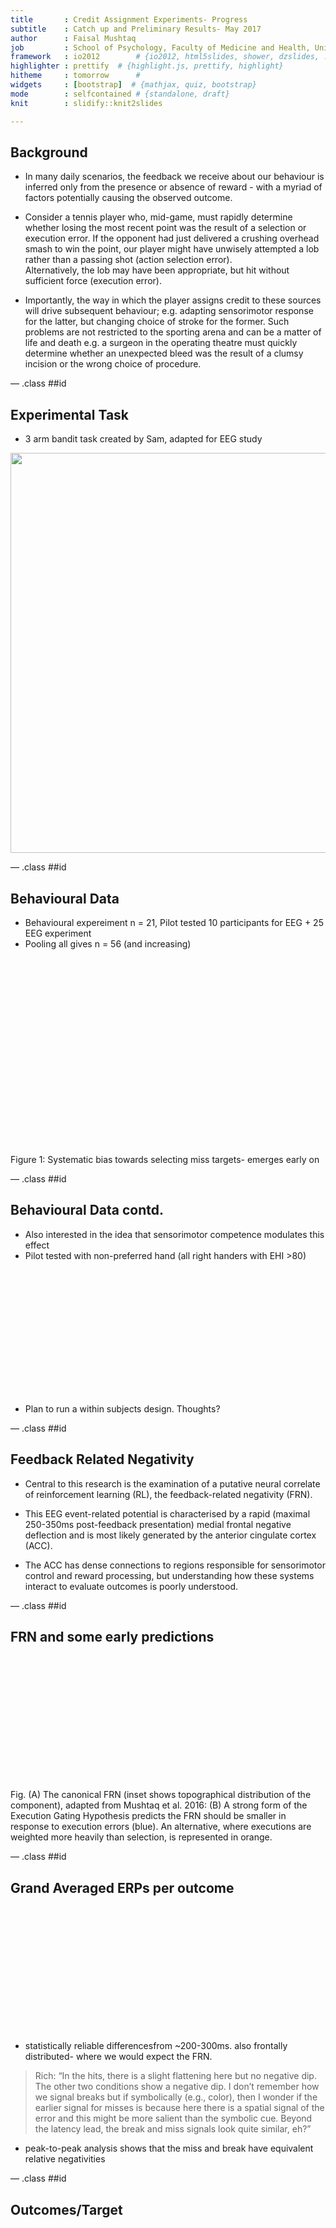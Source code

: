 ```yaml
---
title       : Credit Assignment Experiments- Progress
subtitle    : Catch up and Preliminary Results- May 2017
author      : Faisal Mushtaq
job         : School of Psychology, Faculty of Medicine and Health, University of Leeds
framework   : io2012        # {io2012, html5slides, shower, dzslides, ...}
highlighter : prettify  # {highlight.js, prettify, highlight}
hitheme     : tomorrow      # 
widgets     : [bootstrap]  # {mathjax, quiz, bootstrap}
mode        : selfcontained # {standalone, draft}
knit        : slidify::knit2slides

---
```


## Background
* In many daily scenarios, the feedback we receive about our behaviour is inferred only from the presence or absence of reward - with a myriad of factors potentially causing the observed outcome. 

* Consider a tennis player who, mid-game, must rapidly determine whether losing the most recent point was the result of a selection or execution error. If the opponent had just delivered a crushing overhead smash to win the point, our player might have unwisely attempted a lob rather than a passing shot (action selection error).  
Alternatively, the lob may have been appropriate, but hit without sufficient force (execution error). 

* Importantly, the way in which the player assigns credit to these sources will drive subsequent behaviour; e.g. adapting sensorimotor response for the latter, but changing choice of stroke for the former. Such problems are not restricted to the sporting arena and can be a matter of life and death e.g. a surgeon in the operating theatre must quickly determine whether an unexpected bleed was the result of a clumsy incision or the wrong choice of procedure. 

--- .class ##id  

## Experimental Task
* 3 arm bandit task created by Sam, adapted for EEG study

</div> <div style="position: relative; left: 0; top: 0px; z-index:100">
<img src='assets/img/Task_Overview.png' width="640px">
</div>

--- .class ##id  


## Behavioural Data

* Behavioural expereiment n = 21, Pilot tested 10 participants for EEG + 25 EEG experiment
* Pooling all gives n = 56 (and increasing)

</div> <div style="position: relative; left: 16700; top: 0px; z-index:200">
<img src='assets/img/Pooled_Decision_Dynamics.png' height="300px" width="950px">
</div>
Figure 1: Systematic bias towards selecting miss targets- emerges early on

--- .class ##id  

## Behavioural Data contd.
* Also interested in the idea that sensorimotor competence modulates this effect
* Pilot tested with non-preferred hand (all right handers with EHI >80)

<div style="position: relative; left: 16700; top: 0px; z-index:200">
<img src='assets/img/NP_Freq_Analysis.png' height="200px" width="300px">
</div>

* Plan to run a within subjects design. Thoughts?

--- .class ##id  


## Feedback Related Negativity

* Central to this research is the examination of a putative neural correlate of reinforcement learning (RL), the feedback-related negativity (FRN). 

* This EEG event-related potential is characterised by a rapid (maximal 250-350ms post-feedback presentation) medial frontal negative deflection and is most likely generated by the anterior cingulate cortex (ACC). 

* The ACC has dense connections to regions responsible for sensorimotor control and reward processing, but understanding how these systems interact to evaluate outcomes is poorly understood. 

--- .class ##id 

## FRN and some early predictions

<div style="position: relative; left: 16700; top: 0px; z-index:200">
<img src='assets/img/Fig2_TopView_EEG_Predictions.png' height="200px" width="600px">
</div>

Fig. (A) The canonical FRN (inset shows topographical distribution of the component), adapted from Mushtaq et al. 2016: (B) A strong form of the Execution Gating Hypothesis predicts the FRN should be smaller in response to execution errors (blue). An alternative, where executions are weighted more heavily than selection, is represented in orange.


--- .class ##id 

## Grand Averaged ERPs per outcome

<div style="position: relative; left: 16700; top: 0px; z-index:200">
<img src='assets/img/FRN_ERP_Scalp.png' height="200px" width="400px">
</div>

* statistically reliable differencesfrom ~200-300ms. also frontally distributed- where we would expect the FRN. 

> Rich: "In the hits, there is a slight flattening here but no negative dip.   The other two conditions show a negative dip. I don’t remember how we signal breaks but if symbolically (e.g., color), then I wonder if the earlier signal for misses
is because here there is a spatial signal of the error and this might be more salient than the symbolic cue. Beyond the latency lead, the break and miss signals look quite similar, eh?"

* peak-to-peak analysis shows that the miss and break have equivalent relative negativities

--- .class ##id  

## Outcomes/Target 

<div style="position: relative; left: 16700; top: 0px; z-index:200">
<img src='assets/img/TargetType_3panel_Outcomes.png' height="700px" width="1000px">
</div>

> Rich: Re neutral: Although a bit hard to see, the main effect here seems to be that Break FRN is attenuated in the Neutral case.  This would be puzzling if I am not misunderstanding neutral since neutral probability would be between high and low. Could you replot these data, with each panel for one type of outcome (miss, break, hit) and the three functions showing when the outcome was high, low, or neutral. This would be another way to see if the ERP to a particular
outcome varies as a function of probability.    

--- .class ##id  

## Targets/Outcome 

<div style="position: relative; left: 16700; top: 0px; z-index:200">
<img src='assets/img/OutcomeType_3panel_Targets.png' height="700px" width="900px">
</div>

> Rich: the new figure reveals another curious result. for the miss trials, there is a downward swoop at around 130 ms for the high break and high miss conditions.
any thoughts on that?  it seems to be influencing the amplitude differences prior to the FRN. Not sure what to make of this, but FRN is largest for neutral in miss condition and smallest for neutral in break condition.
This is certainly at odds with a nice ordering based on probability within each condition.

> Faisal: We can see a similar pattern for the Hit target panel too. It's a very early negativity and I'm not sure why this is happening but I'm also not too convinced by these fluctuations - they don't show up as statistically significant when I run the mass univariate test and correct for false discovery rate (but I am being very conservative with my approach and could sensibly be more lenient here). it's something I need to investigate further. Currently running through the early vs late trials analysis so I'll get on to this later in the week. But as it stands, it's clear that there isn't just a main effect of probability. 

--- .class ##id  

## More- but not ready for prime time

* Inspired by the 2-armed bandit: an Interceptive timing version

* Manipulating feedback salience:

<div style="position: relative; left: 16700; top: 0px; z-index:200">
<img src='assets/img/Paradigm_Structure.png' height="700px" width="900px">
</div>

* (A) KP = Spatial; (B) KR = Binary

--- .class ##id  

## Interceptive timing results

* Conceptual replication: Consistent with the PNAS paper results- reduced risk aversion as feedback salience increases

* Veridical feedback

<div style="position: relative; left: 16700; top: 0px; z-index:200">
<img src='assets/img/Exp1_3panel.png' height="700px" width="900px">
</div>


--- .class ##id  

## Interceptive timing results contd.

* Pseudoveridical feedback

<div style="position: relative; left: 16700; top: 0px; z-index:200">
<img src='assets/img/Exp2_3panel.png' height="700px" width="900px">
</div>


--- .class ##id  

## Interceptive timing results contd.

* Pseudoveridical feedback + switch feedback within subjects

<div style="position: relative; left: 16700; top: 0px; z-index:200">
<img src='assets/img/Exp3_3panel.png' height="700px" width="900px">
</div>

--- .class ##id  

## And finally...

* PhD student (Jack Brookes) has been playing around with a VR version of the 3-arm bandit

<div style="position: relative; left: 16700; top: 0px; z-index:200">
<img src='assets/img/Capture.PNG' height="700px" width="660px">
</div>


* Havent quite figured the right parameters balancing task difficulty and no data collected yet but is lots of fun!...
